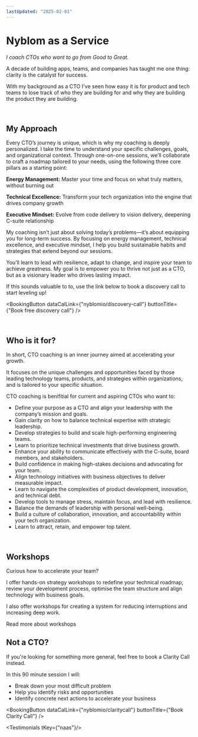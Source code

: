 ```yaml
---
lastUpdated: "2025-02-01"
---
```


# Nyblom as a Service

*I coach CTOs who want to go from Good to Great.*

A decade of building apps, teams, and companies has taught me one thing: clarity is the catalyst for success. 

With my background as a CTO I've seen how easy it is for product and tech teams to lose track of who they are building for and why they are building the product they are building.

<br />

## My Approach

Every CTO’s journey is unique, which is why my coaching is deeply personalized. I take the time to understand your specific challenges, goals, and organizational context. Through one-on-one sessions, we’ll collaborate to craft a roadmap tailored to your needs, using the following three core pillars as a starting point:

**Energy Management:** Master your time and focus on what truly matters, without burning out

**Technical Excellence:** Transform your tech organization into the engine that drives company growth 

**Executive Mindset:** Evolve from code delivery to vision delivery, deepening C-suite relationship

My coaching isn’t just about solving today’s problems—it’s about equipping you for long-term success. By focusing on energy management, technical excellence, and executive mindset, I help you build sustainable habits and strategies that extend beyond our sessions. 

You’ll learn to lead with resilience, adapt to change, and inspire your team to achieve greatness. My goal is to empower you to thrive not just as a CTO, but as a visionary leader who drives lasting impact.

If this sounds valuable to to, use the link below to book a discovery call to start leveling up!

<BookingButton dataCalLink={"nyblomio/discovery-call"} buttonTitle={"Book free discovery call"} />

<br />

## Who is it for?

In short, CTO coaching is an inner journey aimed at accelerating your growth. 

It focuses on the unique challenges and opportunities faced by those leading technology teams, products, and strategies within organizations, and is tailored to your specific situation. 

CTO coaching is benifitial for current and aspiring CTOs who want to:

* Define your purpose as a CTO and align your leadership with the company’s mission and goals.
* Gain clarity on how to balance technical expertise with strategic leadership.
* Develop strategies to build and scale high-performing engineering teams.
* Learn to prioritize technical investments that drive business growth.
* Enhance your ability to communicate effectively with the C-suite, board members, and stakeholders.
* Build confidence in making high-stakes decisions and advocating for your team.
* Align technology initiatives with business objectives to deliver measurable impact.
* Learn to navigate the complexities of product development, innovation, and technical debt.
* Develop tools to manage stress, maintain focus, and lead with resilience.
* Balance the demands of leadership with personal well-being.
* Build a culture of collaboration, innovation, and accountability within your tech organization.
* Learn to attract, retain, and empower top talent.

<br/>

## Workshops

Curious how to accelerate your team?

I offer hands-on strategy workshops to redefine your technical roadmap, review your development process, optimise the team structure and align technology with business goals.

I also offer workshops for creating a system for reducing interruptions and increasing deep work.

<Link href={"/nyblom-as-a-service/workshop"}>Read more about workshops</Link>

## Not a CTO?

If you're looking for something more general, feel free to book a <Link href="/nyblom-as-a-service/clarity-call">Clarity Call</Link> instead. 

In this 90 minute session I will:

* Break down your most difficult problem
* Help you identify risks and opportunities
* Identify concrete next actions to accelerate your business

<BookingButton dataCalLink={"nyblomio/claritycall"} buttonTitle={"Book Clarity Call"} />

<Testimonials tKey={"naas"}/>
